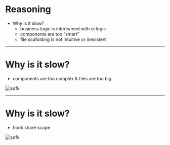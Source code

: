 
# Reasoning

- Why is it slow?
  - business logic is intertwined with ui logic
  - components are too “smart”
  - file scafolding is not intuitive or inexistent

---

# Why is it slow?

- components are too complex & files are too big

<div
  style={{
    display: "flex",
    justifyContent: "center",
    alignItems: "center",
  }}
>
  <img src={slowNode} style={{ maxWidth: 600 }} alt="sdfk" />
</div>

---

# Why is it slow?

- hook share scope

<div
  style={{
    display: "flex",
    justifyContent: "center",
    alignItems: "center",
  }}
>
  <img src={scope} style={{ maxWidth: 600 }} alt="sdfk" />
</div>
